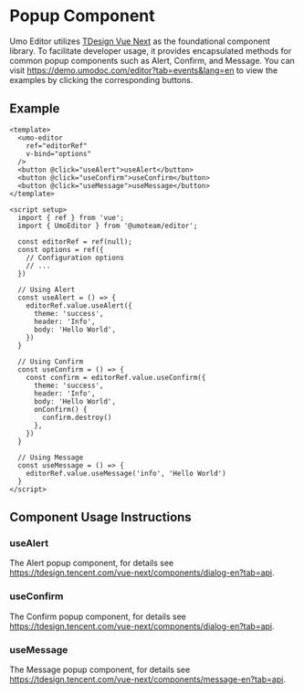 # Popup Component

Umo Editor utilizes [TDesign Vue Next](https://tdesign.tencent.com/vue-next/overview-en) as the foundational component library. To facilitate developer usage, it provides encapsulated methods for common popup components such as Alert, Confirm, and Message. You can visit https://demo.umodoc.com/editor?tab=events&lang=en to view the examples by clicking the corresponding buttons.

## Example
```vue
<template>
  <umo-editor
    ref="editorRef"
    v-bind="options"
  />
  <button @click="useAlert">useAlert</button>
  <button @click="useConfirm">useConfirm</button>
  <button @click="useMessage">useMessage</button>
</template>

<script setup>
  import { ref } from 'vue';
  import { UmoEditor } from '@umoteam/editor';

  const editorRef = ref(null);
  const options = ref({
    // Configuration options
    // ...
  })

  // Using Alert
  const useAlert = () => {
    editorRef.value.useAlert({
      theme: 'success',
      header: 'Info',
      body: 'Hello World',
    })
  }

  // Using Confirm
  const useConfirm = () => {
    const confirm = editorRef.value.useConfirm({
      theme: 'success',
      header: 'Info',
      body: 'Hello World',
      onConfirm() {
        confirm.destroy()
      },
    })
  }

  // Using Message
  const useMessage = () => {
    editorRef.value.useMessage('info', 'Hello World')
  }
</script>
```

## Component Usage Instructions

### useAlert

The Alert popup component, for details see https://tdesign.tencent.com/vue-next/components/dialog-en?tab=api.

### useConfirm

The Confirm popup component, for details see https://tdesign.tencent.com/vue-next/components/dialog-en?tab=api.

### useMessage

The Message popup component, for details see https://tdesign.tencent.com/vue-next/components/message-en?tab=api.